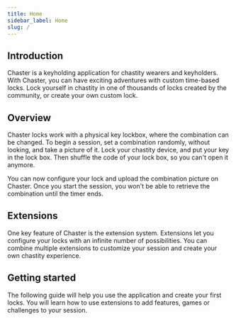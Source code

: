 ```yaml
---
title: Home
sidebar_label: Home
slug: /
---
```

## Introduction

Chaster is a keyholding application for chastity wearers and keyholders. With Chaster, you can have exciting adventures with custom time-based locks. Lock yourself in chastity in one of thousands of locks created by the community, or create your own custom lock.

## Overview

Chaster locks work with a physical key lockbox, where the combination can be changed. To begin a session, set a combination randomly, without looking, and take a picture of it. Lock your chastity device, and put your key in the lock box. Then shuffle the code of your lock box, so you can't open it anymore.

You can now configure your lock and upload the combination picture on Chaster. Once you start the session, you won't be able to retrieve the combination until the timer ends.

## Extensions

One key feature of Chaster is the extension system. Extensions let you configure your locks with an infinite number of possibilities. You can combine multiple extensions to customize your session and create your own chastity experience.

## Getting started

The following guide will help you use the application and create your first locks. You will learn how to use extensions to add features, games or challenges to your session.